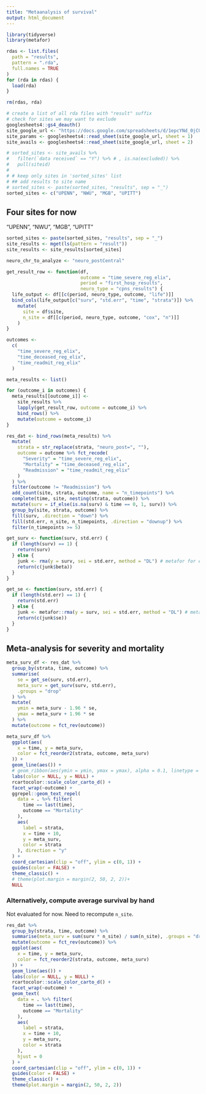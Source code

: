 ```yaml
---
title: "Metaanalysis of survival"
output: html_document
---
```


```r
library(tidyverse)
library(metafor)
```

```r
rdas <- list.files(
  path = "results",
  pattern = ".rda",
  full.names = TRUE
)
for (rda in rdas) {
  load(rda)
}

rm(rdas, rda)

# create a list of all rda files with "result" suffix
# check for sites we may want to exclude
googlesheets4::gs4_deauth()
site_google_url <- "https://docs.google.com/spreadsheets/d/1epcYNd_0jCUMktOHf8mz5v651zy1JALD6PgzobrGWDY/edit?usp=sharing"
site_params <- googlesheets4::read_sheet(site_google_url, sheet = 1)
site_avails <- googlesheets4::read_sheet(site_google_url, sheet = 2)

# sorted_sites <- site_avails %>%
#   filter(`data received` == "Y") %>% # , is.na(excluded)) %>%
#   pull(siteid)
#
# # keep only sites in 'sorted_sites' list
# ## add results to site name
# sorted_sites <- paste(sorted_sites, "results", sep = "_")
sorted_sites <- c("UPENN", "NWU", "MGB", "UPITT")
```

## Four sites for now
"UPENN", "NWU", "MGB", "UPITT"

```r
sorted_sites <- paste(sorted_sites, "results", sep = "_")
site_results <- mget(ls(pattern = "result"))
site_results <- site_results[sorted_sites]

neuro_chr_to_analyze <- "neuro_postCentral"

get_result_row <- function(df,
                           outcome = "time_severe_reg_elix",
                           period = "first_hosp_results",
                           neuro_type = "cpns_results") {
  life_output <- df[[c(period, neuro_type, outcome, "life")]]
  bind_cols(life_output[c("surv", "std.err", "time", "strata")]) %>%
    mutate(
      site = df$site,
      n_site = df[[c(period, neuro_type, outcome, "cox", "n")]]
    )
}

outcomes <-
  c(
    "time_severe_reg_elix",
    "time_deceased_reg_elix",
    "time_readmit_reg_elix"
  )

meta_results <- list()

for (outcome_i in outcomes) {
  meta_results[[outcome_i]] <-
    site_results %>%
    lapply(get_result_row, outcome = outcome_i) %>%
    bind_rows() %>%
    mutate(outcome = outcome_i)
}

res_dat <- bind_rows(meta_results) %>%
  mutate(
    strata = str_replace(strata, "neuro_post=", ""),
    outcome = outcome %>% fct_recode(
      "Severity" = "time_severe_reg_elix",
      "Mortality" = "time_deceased_reg_elix",
      "Readmission" = "time_readmit_reg_elix"
    )
  ) %>%
  filter(outcome != "Readmission") %>%
  add_count(site, strata, outcome, name = "n_timepoints") %>%
  complete(time, site, nesting(strata, outcome)) %>%
  mutate(surv = if_else(is.na(surv) & time == 0, 1, surv)) %>%
  group_by(site, strata, outcome) %>%
  fill(surv, .direction = "down") %>%
  fill(std.err, n_site, n_timepoints, .direction = "downup") %>%
  filter(n_timepoints >= 5)
```

```r
get_surv <- function(surv, std.err) {
  if (length(surv) == 1) {
    return(surv)
  } else {
    junk <- rma(y = surv, sei = std.err, method = "DL") # metafor for each strata
    return(c(junk$beta))
  }
}

get_se <- function(surv, std.err) {
  if (length(std.err) == 1) {
    return(std.err)
  } else {
    junk <- metafor::rma(y = surv, sei = std.err, method = "DL") # metafor for each strata
    return(c(junk$se))
  }
}
```

## Meta-analysis for severity and mortality

```r
meta_surv_df <- res_dat %>%
  group_by(strata, time, outcome) %>%
  summarise(
    se = get_se(surv, std.err),
    meta_surv = get_surv(surv, std.err),
    .groups = "drop"
  ) %>%
  mutate(
    ymin = meta_surv - 1.96 * se,
    ymax = meta_surv + 1.96 * se
  ) %>%
  mutate(outcome = fct_rev(outcome))

meta_surv_df %>%
  ggplot(aes(
    x = time, y = meta_surv,
    color = fct_reorder2(strata, outcome, meta_surv)
  )) +
  geom_line(aes()) +
  # geom_ribbon(aes(ymin = ymin, ymax = ymax), alpha = 0.1, linetype = 2) +
  labs(color = NULL, y = NULL) +
  rcartocolor::scale_color_carto_d() +
  facet_wrap(~outcome) +
  ggrepel::geom_text_repel(
    data = . %>% filter(
      time == last(time),
      outcome == "Mortality"
    ),
    aes(
      label = strata,
      x = time + 10,
      y = meta_surv,
      color = strata
    ), direction = "y"
  ) +
  coord_cartesian(clip = "off", ylim = c(0, 1)) +
  guides(color = FALSE) +
  theme_classic() +
  # theme(plot.margin = margin(2, 50, 2, 2))+
  NULL
```

### Alternatively, compute average survival by hand
Not evaluated for now.
Need to recompute `n_site`.

```r
res_dat %>%
  group_by(strata, time, outcome) %>%
  summarise(meta_surv = sum(surv * n_site) / sum(n_site), .groups = "drop") %>%
  mutate(outcome = fct_rev(outcome)) %>%
  ggplot(aes(
    x = time, y = meta_surv,
    color = fct_reorder2(strata, outcome, meta_surv)
  )) +
  geom_line(aes()) +
  labs(color = NULL, y = NULL) +
  rcartocolor::scale_color_carto_d() +
  facet_wrap(~outcome) +
  geom_text(
    data = . %>% filter(
      time == last(time),
      outcome == "Mortality"
    ),
    aes(
      label = strata,
      x = time + 10,
      y = meta_surv,
      color = strata
    ),
    hjust = 0
  ) +
  coord_cartesian(clip = "off", ylim = c(0, 1)) +
  guides(color = FALSE) +
  theme_classic() +
  theme(plot.margin = margin(2, 50, 2, 2))
```
